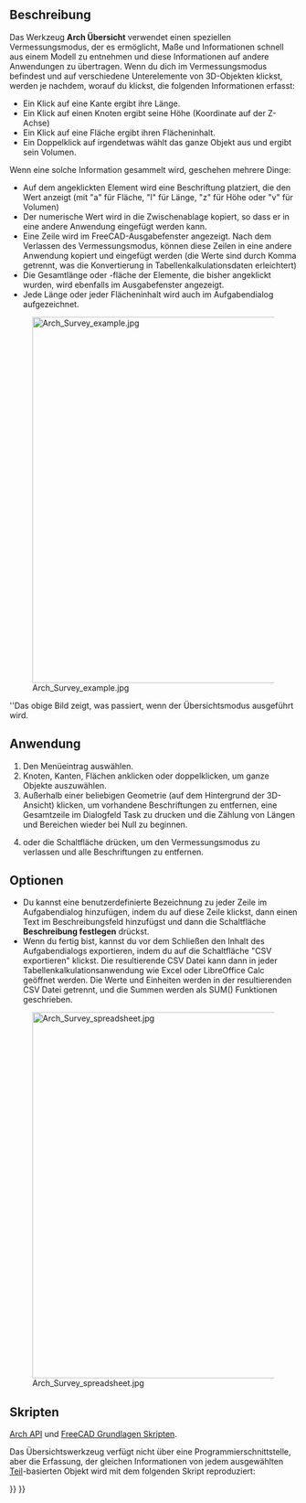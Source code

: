 <languages/>

{{Docnav/de
|[[Arch_ToggleSubs/de|UnterkomponentenUmschalten]]
|[[BIM_Diff/de|Diff]]
|[[BIM_Workbench/de|BIM]]
|IconL=Arch_ToggleSubs.svg
|IconR=BIM_Diff.svg
|IconC=Workbench_BIM.svg
}}

{{VeryImportantMessage|DIESER BEFEHL IST BESTANDTEIL DES INTEGRIERTEN ARBEITSBEREICHS [[BIM_Workbench/de|BIM]] IN V1.0<br>
Diese Seite wurde für diese Version aktualisiert.}}

{{GuiCommand/de
|Name=Arch Survey
|Name/de=Arch Übersicht
|MenuLocation=Utils → Übersicht
|Workbenches=[[BIM_Workbench/de|BIM]]
|SeeAlso=[[Macro_FCInfo/de|Macro FCInfo]], [[Macro_SimpleProperties/de|Makro EinfacheEigenschaften]]
}}

<span id="Description"></span>
==Beschreibung==

Das Werkzeug '''Arch Übersicht''' verwendet einen speziellen Vermessungsmodus, der es ermöglicht, Maße und Informationen schnell aus einem Modell zu entnehmen und diese Informationen auf andere Anwendungen zu übertragen. Wenn du dich im Vermessungsmodus befindest und auf verschiedene Unterelemente von 3D-Objekten klickst, werden je nachdem, worauf du klickst, die folgenden Informationen erfasst:

* Ein Klick auf eine Kante ergibt ihre Länge.
* Ein Klick auf einen Knoten ergibt seine Höhe (Koordinate auf der Z-Achse)
* Ein Klick auf eine Fläche ergibt ihren Flächeninhalt.
* Ein Doppelklick auf irgendetwas wählt das ganze Objekt aus und ergibt sein Volumen.

Wenn eine solche Information gesammelt wird, geschehen mehrere Dinge:

* Auf dem angeklickten Element wird eine Beschriftung platziert, die den Wert anzeigt (mit "a" für Fläche, "l" für Länge, "z" für Höhe oder "v" für Volumen)
* Der numerische Wert wird in die Zwischenablage kopiert, so dass er in eine andere Anwendung eingefügt werden kann.
* Eine Zeile wird im FreeCAD-Ausgabefenster angezeigt. Nach dem Verlassen des Vermessungsmodus, können diese Zeilen in eine andere Anwendung kopiert und eingefügt werden (die Werte sind durch Komma getrennt, was die Konvertierung in Tabellenkalkulationsdaten erleichtert)
* Die Gesamtlänge oder -fläche der Elemente, die bisher angeklickt wurden, wird ebenfalls im Ausgabefenster angezeigt.
* Jede Länge oder jeder Flächeninhalt wird auch im Aufgabendialog aufgezeichnet.

[[Image:Arch Survey example.jpg|640px]]

''Das obige Bild zeigt, was passiert, wenn der Übersichtsmodus ausgeführt wird.

<span id="Usage"></span>
==Anwendung==

# Den Menüeintrag {{MenuCommand|Utils → [[Image:Arch_Survey.svg|16px]] Messen}} auswählen.
# Knoten, Kanten, Flächen anklicken oder doppelklicken, um ganze Objekte auszuwählen.
# Außerhalb einer beliebigen Geometrie (auf dem Hintergrund der 3D-Ansicht) klicken, um vorhandene Beschriftungen zu entfernen, eine Gesamtzeile im Dialogfeld Task zu drucken und die Zählung von Längen und Bereichen wieder bei Null zu beginnen.
# {{KEY|Esc}} oder die Schaltfläche {{Button|Schließen}} drücken, um den Vermessungsmodus zu verlassen und alle Beschriftungen zu entfernen.

<span id="Options"></span>
==Optionen==

* Du kannst eine benutzerdefinierte Bezeichnung zu jeder Zeile im Aufgabendialog hinzufügen, indem du auf diese Zeile klickst, dann einen Text im Beschreibungsfeld hinzufügst und dann die Schaltfläche '''Beschreibung festlegen''' drückst.
* Wenn du fertig bist, kannst du vor dem Schließen den Inhalt des Aufgabendialogs exportieren, indem du auf die Schaltfläche "CSV exportieren" klickst. Die resultierende CSV Datei kann dann in jeder Tabellenkalkulationsanwendung wie Excel oder LibreOffice Calc geöffnet werden. Die Werte und Einheiten werden in der resultierenden CSV Datei getrennt, und die Summen werden als SUM() Funktionen geschrieben.

[[Image:Arch Survey spreadsheet.jpg|640px]]

<span id="Scripting"></span>
==Skripten==

{{Emphasis|Siehe auch:}} [[Arch_API/de|Arch API]] und [[FreeCAD_Scripting_Basics/de|FreeCAD Grundlagen Skripten]].

Das Übersichtswerkzeug verfügt nicht über eine Programmierschnittstelle, aber die Erfassung, der gleichen Informationen von jedem ausgewählten [[Part_Workbench/de|Teil]]-basierten Objekt wird mit dem folgenden Skript reproduziert:

{{Code|code=
import FreeCADGui

selection = FreeCADGui.Selection.getSelectionEx()

for obj in selection:
    for element in obj.SubObjects:
        print("Area: %f", element.Area)
        print("Length: %f", element.Length)
        print("Volume: %f", element.Volume)
        print("Center of Mass: %f", element.CenterOfMass)
}}


{{Docnav/de
|[[Arch_ToggleSubs/de|UnterkomponentenUmschalten]]
|[[BIM_Diff/de|Diff]]
|[[BIM_Workbench/de|BIM]]
|IconL=Arch_ToggleSubs.svg
|IconR=BIM_Diff.svg
|IconC=Workbench_BIM.svg
}}

{{BIM_Tools_navi{{#translation:}}}}
{{Userdocnavi{{#translation:}}}}